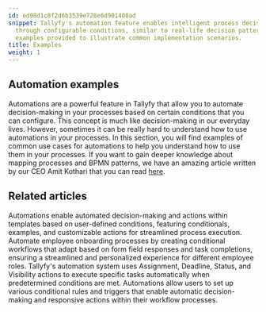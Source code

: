 ```yaml
---
id: ed98d1c8f2d6b3539e728e6d901400ad
snippet: Tallyfy's automation feature enables intelligent process decision-making
  through configurable conditions, similar to real-life decision patterns, with practical
  examples provided to illustrate common implementation scenarios.
title: Examples
weight: 1
---
```


## Automation examples

Automations are a powerful feature in Tallyfy that allow you to automate decision-making in your processes based on certain conditions that you can configure. This concept is much like decision-making in our everyday lives. However, sometimes it can be really hard to understand how to use automations in your processes. In this section, you will find examples of common use cases for automations to help you understand how to use them in your processes. If you want to gain deeper knowledge about mapping processes and BPMN patterns, we have an amazing article written by our CEO Amit Kothari that you can read [here](https://tallyfy.com/bpmn-examples-and-patterns).



<PageTree />


## Related articles
<CardGrid>
<LinkTitleCard header="<b>Templates > Automations</b>" href="/products/pro/documenting/templates/automations/" > Automations enable automated decision-making and actions within templates based on user-defined conditions, featuring conditionals, examples, and customizable actions for streamlined process execution. </LinkTitleCard>
<LinkTitleCard header="<b>Tutorials > Create an automation</b>" href="/products/pro/tutorials/how-can-tallyfy-automate-and-streamline-my-processes/" > Automate employee onboarding processes by creating conditional workflows that adapt based on form field responses and task completions, ensuring a streamlined and personalized experience for different employee roles. </LinkTitleCard>
<LinkTitleCard header="<b>Automations > Actions</b>" href="/products/pro/documenting/templates/automations/actions/" > Tallyfy's automation system uses Assignment, Deadline, Status, and Visibility actions to execute specific tasks automatically when predetermined conditions are met. </LinkTitleCard>
<LinkTitleCard header="<b>Automations > Conditionals</b>" href="/products/pro/documenting/templates/automations/conditionals/" > Automations allow users to set up various conditional rules and triggers that enable automatic decision-making and responsive actions within their workflow processes. </LinkTitleCard>
</CardGrid>